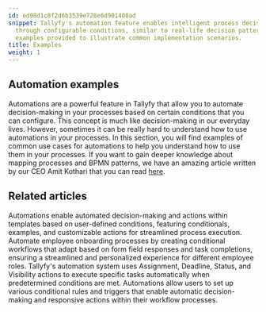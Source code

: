 ```yaml
---
id: ed98d1c8f2d6b3539e728e6d901400ad
snippet: Tallyfy's automation feature enables intelligent process decision-making
  through configurable conditions, similar to real-life decision patterns, with practical
  examples provided to illustrate common implementation scenarios.
title: Examples
weight: 1
---
```


## Automation examples

Automations are a powerful feature in Tallyfy that allow you to automate decision-making in your processes based on certain conditions that you can configure. This concept is much like decision-making in our everyday lives. However, sometimes it can be really hard to understand how to use automations in your processes. In this section, you will find examples of common use cases for automations to help you understand how to use them in your processes. If you want to gain deeper knowledge about mapping processes and BPMN patterns, we have an amazing article written by our CEO Amit Kothari that you can read [here](https://tallyfy.com/bpmn-examples-and-patterns).



<PageTree />


## Related articles
<CardGrid>
<LinkTitleCard header="<b>Templates > Automations</b>" href="/products/pro/documenting/templates/automations/" > Automations enable automated decision-making and actions within templates based on user-defined conditions, featuring conditionals, examples, and customizable actions for streamlined process execution. </LinkTitleCard>
<LinkTitleCard header="<b>Tutorials > Create an automation</b>" href="/products/pro/tutorials/how-can-tallyfy-automate-and-streamline-my-processes/" > Automate employee onboarding processes by creating conditional workflows that adapt based on form field responses and task completions, ensuring a streamlined and personalized experience for different employee roles. </LinkTitleCard>
<LinkTitleCard header="<b>Automations > Actions</b>" href="/products/pro/documenting/templates/automations/actions/" > Tallyfy's automation system uses Assignment, Deadline, Status, and Visibility actions to execute specific tasks automatically when predetermined conditions are met. </LinkTitleCard>
<LinkTitleCard header="<b>Automations > Conditionals</b>" href="/products/pro/documenting/templates/automations/conditionals/" > Automations allow users to set up various conditional rules and triggers that enable automatic decision-making and responsive actions within their workflow processes. </LinkTitleCard>
</CardGrid>